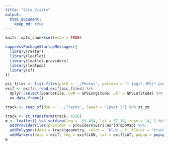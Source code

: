 ```yaml
---
title: "Site_Visits"
output: 
  html_document: 
    keep_md: true
---
```


```r
knitr::opts_chunk$set(echo = TRUE)
```

```r
suppressPackageStartupMessages({
  library(raster)
  library(leaflet)
  library(leaflet.providers)
  library(leafpop)
  library(sf)
})
```
```r
pic_files <- list.files(path = './Photos', pattern = '*.jpg|*.JPG|*.png|*.PNG', full.names = T)
exif <- exifr::read_exif(pic_files) %>% 
  dplyr::select(SourceFile, LON = GPSLongitude, LAT = GPSLatitude) %>% 
  as.data.frame()

```

```r
track <- read_sf(dsn = '../Tracks', layer = 'Layer 3') %>% st_zm

track <- st_transform(track, 4326)
m <- leaflet() %>% setView(lng = -91.454, lat = 37.16, zoom = 14, ) %>% 
  addProviderTiles(provider = providers$Esri.WorldTopoMap) %>% 
  addPolygons(data = track$geometry, color = 'blue', fillColor = "transparent") %>% 
  addMarkers(data = exif, lng = exif$LON, lat = exif$LAT, popup = popupImage(exif$SourceFile))
m
```




